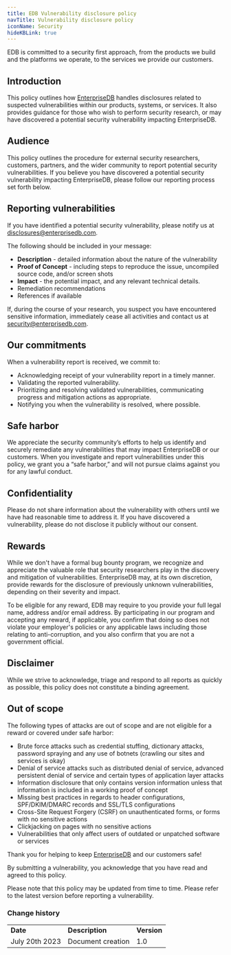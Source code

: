```yaml
---
title: EDB Vulnerability disclosure policy
navTitle: Vulnerability disclosure policy
iconName: Security
hideKBLink: true
---
```


EDB is committed to a security first approach, from the products we build and the platforms we operate, to the services we provide our customers.


## Introduction

This policy outlines how [EnterpriseDB](https://www.enterprisedb.com/) handles disclosures related to suspected vulnerabilities within our products, systems, or services. It also provides guidance for those who wish to perform security research, or may have discovered a potential security vulnerability impacting EnterpriseDB.


## Audience

This policy outlines the procedure for external security researchers, customers, partners, and the wider community to report potential security vulnerabilities. If you believe you have discovered a potential security vulnerability impacting EnterpriseDB, please follow our reporting process set forth below.  


## Reporting vulnerabilities

If you have identified a potential security vulnerability, please notify us at [disclosures@enterprisedb.com](mailto:disclosures@enterprisedb.com). 

The following should be included in your message: 

* **Description** - detailed information about the nature of the vulnerability 
* **Proof of Concept** - including steps to reproduce the issue, uncompiled source code, and/or screen shots 
* **Impact** - the potential impact, and any relevant technical details. 
* Remediation recommendations
* References if available

If, during the course of your research, you suspect you have encountered sensitive information, immediately cease all activities and contact us at [security@enterprisedb.com](mailto:security@enterprisedb.com). 


## Our commitments

When a vulnerability report is received, we commit to:

* Acknowledging receipt of your vulnerability report in a timely manner.
* Validating the reported vulnerability.
* Prioritizing and resolving validated vulnerabilities, communicating progress and mitigation actions as appropriate.
* Notifying you when the vulnerability is resolved, where possible.    


## Safe harbor

We appreciate the security community’s efforts to help us identify and securely remediate any vulnerabilities that may impact EnterpriseDB or our customers. When you investigate and report vulnerabilities under this policy, we grant you a “safe harbor,” and will not pursue claims against you for any lawful conduct.


## Confidentiality

Please do not share information about the vulnerability with others until we have had reasonable time to address it. If you have discovered a vulnerability, please do not disclose it publicly without our consent.


## Rewards

While we don't have a formal bug bounty program, we recognize and appreciate the valuable role that security researchers play in the discovery and mitigation of vulnerabilities. EnterpriseDB may, at its own discretion, provide rewards for the disclosure of previously unknown vulnerabilities, depending on their severity and impact.

To be eligible for any reward, EDB may require to you provide your full legal name, address and/or email address.  By participating in our program and accepting any reward, if applicable, you confirm that doing so does not violate your employer's policies or any applicable laws including those relating to anti-corruption, and you also confirm that you are not a government official.


## Disclaimer

While we strive to acknowledge, triage and respond to all reports as quickly as possible, this policy does not constitute a binding agreement.


## Out of scope

The following types of attacks are out of scope and are not eligible for a reward or covered under safe harbor:

* Brute force attacks such as credential stuffing, dictionary attacks, password spraying and any use of botnets (crawling our sites and services is okay)
* Denial of service attacks such as distributed denial of service, advanced persistent denial of service and certain types of application layer attacks
* Information disclosure that only contains version information unless that information is included in a working proof of concept 
* Missing best practices in regards to header configurations, SPF/DKIM/DMARC records and SSL/TLS configurations 
* Cross-Site Request Forgery (CSRF) on unauthenticated forms, or forms with no sensitive actions
* Clickjacking on pages with no sensitive actions
* Vulnerabilities that only affect users of outdated or unpatched software or services

  
Thank you for helping to keep [EnterpriseDB](https://www.enterprisedb.com/) and our customers safe!

By submitting a vulnerability, you acknowledge that you have read and agreed to this policy.

Please note that this policy may be updated from time to time. Please refer to the latest version before reporting a vulnerability.


### Change history

<table>
  <tr>
   <td><strong>Date</strong>
   </td>
   <td><strong>Description</strong>
   </td>
   <td><strong>Version</strong>
   </td>
  </tr>
  <tr>
   <td>July 20th 2023
   </td>
   <td>Document creation
   </td>
   <td>1.0
   </td>
  </tr>
</table>

